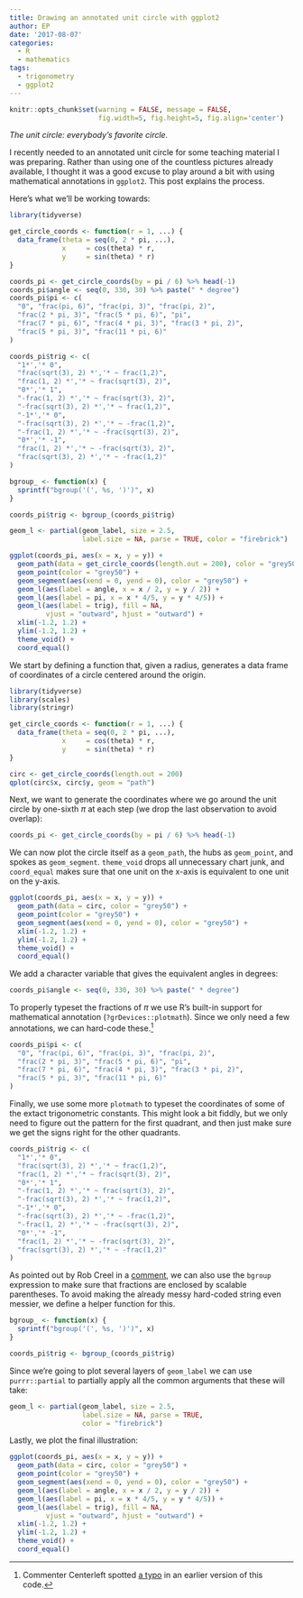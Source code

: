 ```yaml
---
title: Drawing an annotated unit circle with ggplot2
author: EP
date: '2017-08-07'
categories:
  - R
  - mathematics
tags:
  - trigonometry
  - ggplot2
---
```


```r
knitr::opts_chunk$set(warning = FALSE, message = FALSE,
                      fig.width=5, fig.height=5, fig.align='center')
```

*The unit circle: everybody's favorite circle.*

I recently needed to an annotated unit circle for some teaching material I was
preparing. Rather than using one of the countless pictures already available, I
thought it was a good excuse to play around a bit with using mathematical
annotations in `ggplot2`. This post explains the process. 

Here's what we'll be working towards:

```r
library(tidyverse)

get_circle_coords <- function(r = 1, ...) {
  data_frame(theta = seq(0, 2 * pi, ...),
             x     = cos(theta) * r,
             y     = sin(theta) * r)
}

coords_pi <- get_circle_coords(by = pi / 6) %>% head(-1)
coords_pi$angle <- seq(0, 330, 30) %>% paste(" * degree")
coords_pi$pi <- c(
  "0", "frac(pi, 6)", "frac(pi, 3)", "frac(pi, 2)", 
  "frac(2 * pi, 3)", "frac(5 * pi, 6)", "pi",
  "frac(7 * pi, 6)", "frac(4 * pi, 3)", "frac(3 * pi, 2)", 
  "frac(5 * pi, 3)", "frac(11 * pi, 6)"
)

coords_pi$trig <- c(
  "1*','* 0",
  "frac(sqrt(3), 2) *','* ~ frac(1,2)",
  "frac(1, 2) *','* ~ frac(sqrt(3), 2)",
  "0*','* 1",
  "-frac(1, 2) *','* ~ frac(sqrt(3), 2)",
  "-frac(sqrt(3), 2) *','* ~ frac(1,2)",
  "-1*','* 0",
  "-frac(sqrt(3), 2) *','* ~ -frac(1,2)",
  "-frac(1, 2) *','* ~ -frac(sqrt(3), 2)",
  "0*','* -1",
  "frac(1, 2) *','* ~ -frac(sqrt(3), 2)",
  "frac(sqrt(3), 2) *','* ~ -frac(1,2)"
)

bgroup_ <- function(x) {
  sprintf("bgroup('(', %s, ')')", x)
}

coords_pi$trig <- bgroup_(coords_pi$trig)

geom_l <- partial(geom_label, size = 2.5, 
                  label.size = NA, parse = TRUE, color = "firebrick")

ggplot(coords_pi, aes(x = x, y = y)) +
  geom_path(data = get_circle_coords(length.out = 200), color = "grey50") +
  geom_point(color = "grey50") +
  geom_segment(aes(xend = 0, yend = 0), color = "grey50") +
  geom_l(aes(label = angle, x = x / 2, y = y / 2)) +
  geom_l(aes(label = pi, x = x * 4/5, y = y * 4/5)) +
  geom_l(aes(label = trig), fill = NA, 
         vjust = "outward", hjust = "outward") +
  xlim(-1.2, 1.2) +
  ylim(-1.2, 1.2) +
  theme_void() +
  coord_equal()
```

We start by defining a function that, given a radius, generates a data frame of
coordinates of a circle centered around the origin.

```r
library(tidyverse)
library(scales)
library(stringr)

get_circle_coords <- function(r = 1, ...) {
  data_frame(theta = seq(0, 2 * pi, ...),
             x     = cos(theta) * r,
             y     = sin(theta) * r)
}

circ <- get_circle_coords(length.out = 200)
qplot(circ$x, circ$y, geom = "path")
```

Next, we want to generate the coordinates where we go around the unit circle by
one-sixth $\pi$ at each step (we drop the last observation to avoid overlap):

```r
coords_pi <- get_circle_coords(by = pi / 6) %>% head(-1)
```

We can now plot the circle itself as a `geom_path`, the hubs as `geom_point`,
and spokes as `geom_segment`. `theme_void` drops all unnecessary chart junk, and
`coord_equal` makes sure that one unit on the x-axis is equivalent to one unit
on the y-axis.

```r
ggplot(coords_pi, aes(x = x, y = y)) +
  geom_path(data = circ, color = "grey50") +
  geom_point(color = "grey50") +
  geom_segment(aes(xend = 0, yend = 0), color = "grey50") +
  xlim(-1.2, 1.2) +
  ylim(-1.2, 1.2) +
  theme_void() +
  coord_equal()
```

We add a character variable that gives the equivalent angles in degrees:

```r
coords_pi$angle <- seq(0, 330, 30) %>% paste(" * degree")
```

To properly typeset the fractions of $\pi$ we use R's built-in support for
mathematical annotation (`?grDevices::plotmath`). Since we only need a few
annotations, we can hard-code these.[^1]

[^1]: Commenter Centerleft spotted [a typo](http://disq.us/p/1l68zb5) in an
earlier version of this code.

```r
coords_pi$pi <- c(
  "0", "frac(pi, 6)", "frac(pi, 3)", "frac(pi, 2)", 
  "frac(2 * pi, 3)", "frac(5 * pi, 6)", "pi",
  "frac(7 * pi, 6)", "frac(4 * pi, 3)", "frac(3 * pi, 2)", 
  "frac(5 * pi, 3)", "frac(11 * pi, 6)"
)
```

Finally, we use some more `plotmath` to typeset the coordinates of some of the
extact trigonometric constants. This might look a bit fiddly, but we only need
to figure out the pattern for the first quadrant, and then just make sure we get
the signs right for the other quadrants.

```r
coords_pi$trig <- c(
  "1*','* 0",
  "frac(sqrt(3), 2) *','* ~ frac(1,2)",
  "frac(1, 2) *','* ~ frac(sqrt(3), 2)",
  "0*','* 1",
  "-frac(1, 2) *','* ~ frac(sqrt(3), 2)",
  "-frac(sqrt(3), 2) *','* ~ frac(1,2)",
  "-1*','* 0",
  "-frac(sqrt(3), 2) *','* ~ -frac(1,2)",
  "-frac(1, 2) *','* ~ -frac(sqrt(3), 2)",
  "0*','* -1",
  "frac(1, 2) *','* ~ -frac(sqrt(3), 2)",
  "frac(sqrt(3), 2) *','* ~ -frac(1,2)"
)
```

As pointed out by Rob Creel in a [comment](http://disq.us/p/1l5wlja), we can
also use the `bgroup` expression to make sure that fractions are enclosed by
scalable parentheses. To avoid making the already messy hard-coded string even
messier, we define a helper function for this.

```r
bgroup_ <- function(x) {
  sprintf("bgroup('(', %s, ')')", x)
}

coords_pi$trig <- bgroup_(coords_pi$trig)
```

Since we're going to plot several layers of `geom_label` we can use
`purrr::partial` to partially apply all the common arguments that these will
take:

```r
geom_l <- partial(geom_label, size = 2.5, 
                  label.size = NA, parse = TRUE, 
                  color = "firebrick")
```

Lastly, we plot the final illustration:

```r
ggplot(coords_pi, aes(x = x, y = y)) +
  geom_path(data = circ, color = "grey50") +
  geom_point(color = "grey50") +
  geom_segment(aes(xend = 0, yend = 0), color = "grey50") +
  geom_l(aes(label = angle, x = x / 2, y = y / 2)) +
  geom_l(aes(label = pi, x = x * 4/5, y = y * 4/5)) +
  geom_l(aes(label = trig), fill = NA, 
         vjust = "outward", hjust = "outward") +
  xlim(-1.2, 1.2) +
  ylim(-1.2, 1.2) +
  theme_void() +
  coord_equal()
```
